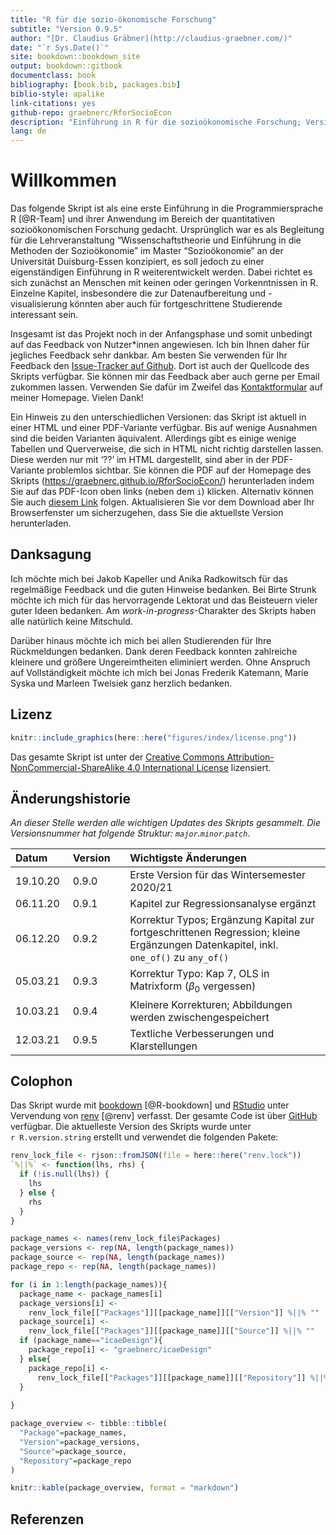 ```yaml
--- 
title: "R für die sozio-ökonomische Forschung"
subtitle: "Version 0.9.5"
author: "[Dr. Claudius Gräbner](http://claudius-graebner.com/)"
date: "`r Sys.Date()`" 
site: bookdown::bookdown_site
output: bookdown::gitbook
documentclass: book
bibliography: [book.bib, packages.bib]
biblio-style: apalike
link-citations: yes
github-repo: graebnerc/RforSocioEcon
description: "Einführung in R für die sozioökonomische Forschung; Version 0.9.5"
lang: de
---
```


# Willkommen {-}

Das folgende Skript ist als eine erste Einführung in die Programmiersprache
R [@R-Team] und ihrer Anwendung im Bereich der quantitativen sozioökonomischen
Forschung gedacht. 
Ursprünglich war es als Begleitung für die Lehrveranstaltung 
"Wissenschaftstheorie und Einführung in die Methoden der Sozioökonomie"
im Master "Sozioökonomie" an der Universität Duisburg-Essen konzipiert, es 
soll jedoch zu einer eigenständigen Einführung in R weiterentwickelt werden.
Dabei richtet es sich zunächst an Menschen mit keinen oder geringen 
Vorkenntnissen in R.
Einzelne Kapitel, insbesondere die zur Datenaufbereitung und -visualisierung
könnten aber auch für fortgeschrittene Studierende interessant sein.

Insgesamt ist das Projekt noch in der Anfangsphase und somit unbedingt auf 
das Feedback von Nutzer\*innen angewiesen. Ich bin Ihnen daher für jegliches
Feedback sehr dankbar. 
Am besten Sie verwenden für Ihr Feedback den 
[Issue-Tracker auf Github](https://github.com/graebnerc/RforSocioEcon/issues).
Dort ist auch der Quellcode des Skripts verfügbar.
Sie können mir das Feedback aber auch gerne per Email zukommen lassen.
Verwenden Sie dafür im Zweifel das 
[Kontaktformular](https://claudius-graebner.com/contact-1.html)
auf meiner Homepage. 
Vielen Dank!

Ein Hinweis zu den unterschiedlichen Versionen: 
das Skript ist aktuell in einer HTML und einer PDF-Variante verfügbar.
Bis auf wenige Ausnahmen sind die beiden Varianten äquivalent. 
Allerdings gibt es einige wenige Tabellen und Querverweise, die sich in HTML
nicht richtig darstellen lassen. Diese werden nur mit '??' im HTML dargestellt,
sind aber in der PDF-Variante problemlos sichtbar.
Sie können die PDF auf der 
Homepage des Skripts 
([https://graebnerc.github.io/RforSocioEcon/](https://graebnerc.github.io/RforSocioEcon/)) 
herunterladen indem Sie auf das
PDF-Icon oben links (neben dem `i`) klicken. Alternativ können Sie auch 
[diesem Link](https://graebnerc.github.io/RforSocioEcon/R-SocioEcon-dt.pdf)
folgen. 
Aktualisieren Sie vor dem Download aber Ihr Browserfenster um sicherzugehen, 
dass Sie die aktuellste Version herunterladen.

## Danksagung {-}

Ich möchte mich bei Jakob Kapeller und Anika Radkowitsch für das regelmäßige 
Feedback und die guten Hinweise bedanken. 
Bei Birte Strunk möchte ich mich für das hervorragende Lektorat und das 
Beisteuern vieler guter Ideen bedanken. 
Am *work-in-progress*-Charakter des Skripts haben alle natürlich keine Mitschuld.

Darüber hinaus möchte ich mich bei allen Studierenden für Ihre Rückmeldungen
bedanken. Dank deren Feedback konnten zahlreiche kleinere und größere 
Ungereimtheiten eliminiert werden. Ohne Anspruch auf Vollständigkeit möchte
ich mich bei 
Jonas Frederik Katemann, Marie Syska und Marleen Twelsiek
ganz herzlich bedanken.

## Lizenz {-}

```r
knitr::include_graphics(here::here("figures/index/license.png"))
```

Das gesamte Skript ist unter der 
[Creative Commons Attribution-NonCommercial-ShareAlike 4.0 International License](https://creativecommons.org/licenses/by-nc-sa/4.0/)
lizensiert.

## Änderungshistorie {-}

*An dieser Stelle werden alle wichtigen Updates des Skripts gesammelt.*
*Die Versionsnummer hat folgende Struktur: `major`.`minor`.`patch`*.

Datum    | Version | Wichtigste Änderungen         |
:--------+:--------+:------------------------------|
19.10.20 | 0.9.0    | Erste Version für das Wintersemester 2020/21 |
06.11.20 | 0.9.1    | Kapitel zur Regressionsanalyse ergänzt |
06.12.20 | 0.9.2    | Korrektur Typos; Ergänzung Kapital zur fortgeschrittenen Regression; kleine Ergänzungen Datenkapitel, inkl. `one_of()` zu `any_of()` |
05.03.21 | 0.9.3    | Korrektur Typo: Kap 7, OLS in Matrixform ($\beta_0$ vergessen) |
10.03.21 | 0.9.4    | Kleinere Korrekturen; Abbildungen werden zwischengespeichert |
12.03.21 | 0.9.5    | Textliche Verbesserungen und Klarstellungen |

## Colophon {-}

Das Skript wurde mit 
[bookdown](https://bookdown.org/) [@R-bookdown] und 
[RStudio](https://www.rstudio.com/ide/)
unter Vervendung von [renv](https://rstudio.github.io/renv/index.html) [@renv]
verfasst.
Der gesamte Code ist über [GitHub](https://github.com/graebnerc/RforSocioEcon) 
verfügbar.
Die aktuelleste Version des Skripts wurde unter  
`r R.version.string` erstellt und verwendet die folgenden Pakete:

```r
renv_lock_file <- rjson::fromJSON(file = here::here("renv.lock"))
`%||%` <- function(lhs, rhs) {
  if (!is.null(lhs)) {
    lhs
  } else {
    rhs
  }
}

package_names <- names(renv_lock_file$Packages)
package_versions <- rep(NA, length(package_names))
package_source <- rep(NA, length(package_names))
package_repo <- rep(NA, length(package_names))

for (i in 1:length(package_names)){
  package_name <- package_names[i]
  package_versions[i] <- 
    renv_lock_file[["Packages"]][[package_name]][["Version"]] %||% ""
  package_source[i] <- 
    renv_lock_file[["Packages"]][[package_name]][["Source"]] %||% ""
  if (package_name=="icaeDesign"){
    package_repo[i] <- "graebnerc/icaeDesign"
  } else{
    package_repo[i] <- 
      renv_lock_file[["Packages"]][[package_name]][["Repository"]] %||% ""
  }
  
}

package_overview <- tibble::tibble(
  "Package"=package_names,
  "Version"=package_versions,
  "Source"=package_source,
  "Repository"=package_repo
)

knitr::kable(package_overview, format = "markdown")
```

## Referenzen {-}

